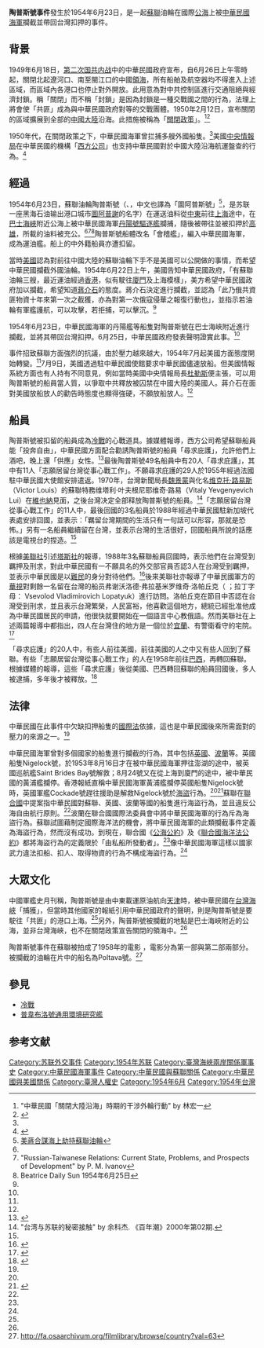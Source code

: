 '''陶普斯號事件'''發生於1954年6月23日，是一起[[蘇聯|蘇聯]]油輪在國際[[公海|公海]]上被[[中華民國海軍|中華民國海軍]]攔截並帶回台灣扣押的事件。

== 背景 ==

1949年6月18日，[[第二次国共内战|第二次国共内战]]中的中華民國政府宣布，自6月26日上午零時起，關閉北起遼河口、南至閩江口的中國[[領海|領海]]，所有船舶及航空器均不得進入上述區域，而區域內各港口也停止對外開放。此用意為對中共控制區進行交通阻絕與經濟封鎖。稱「關閉」而不稱「封鎖」是因為封鎖是一種交戰國之間的行為，法理上將會使「共匪」成為與中華民國政府對等的交戰團體。1950年2月12日，宣布關閉的區域擴展到全部的[[中國大陸|中國大陸]]沿海。此措施被稱為「[[關閉政策|關閉政策]]」。<ref name="中華民國「關閉大陸沿海」時期的干涉外輪行動">"中華民國「關閉大陸沿海」時期的干涉外輪行動" by 林宏一</ref><ref>{{cite thesis|chapterurl=http://nccur.lib.nccu.edu.tw/bitstream/140.119/49868/4/15300104.pdf |chapter=第一章 緒論|title=《封鎖大陸沿海──中華民國政府的「關閉政策」，1949-1960》 |format=PDF |author=林宏一| date=2009年6月 |degree=碩士|accessdate=2016-05-27}}</ref>

1950年代，在關閉政策之下，中華民國海軍曾拦捕多艘外國船隻。<ref name="Russian-Taiwanese Relations P. M. Ivanov"></ref>美國[[中央情報局|中央情報局]]在中華民國的機構「[[西方公司|西方公司]]」也支持中華民國對於中國大陸沿海航運盤查的行為。<ref name="第四章">{{Cite thesis | chapterurl=http://nccur.lib.nccu.edu.tw/bitstream/140.119/49868/7/15300107.pdf| chapter=第四章 「解除中立」後的關閉政策，1953-1960 | title=《封鎖大陸沿海──中華民國政府的「關閉政策」，1949-1960》 |format=PDF  |author=林宏一|date=2009年6月 |degree=碩士}}</ref>

== 經過 ==

{{Location map many
| China
| width       =  
| float       = 
| border      = 
| caption     =  陶普斯號油輪被攔截地點({{Coord|19|35|00|N|120|39|00|E|type:event|display=inline,title}})（紅色）與相關城市（橘色）<ref name="第四章"></ref>
| alt         = 
| relief      = 
| AlternativeMap = 
| <!--first label/marker-->
| label1      =  
| label1_size =  <!-- or: label_size -->
| position1   =  <!-- or: position, pos1, pos -->
| background1 =  <!-- or: background, bg1, bg -->
| mark1       =  <!-- or: mark -->
| mark1size   =  5<!-- or: marksize -->
| link1       =  <!-- or: link -->
| lat1_deg    =  19
| lat1_min    =  35
| lat1_sec    =  <!-- or: lat_sec -->
| lat1_dir    =  <!-- or: lat_dir -->
| lon1_deg    =  120
| lon1_min    =  39
| lon1_sec    =  <!-- or: lon_sec -->
| lon1_dir    =  <!-- or: lon_dir -->
| <!--second label/marker-->
| label2      =  高雄
| label2_size = 
| position2   =  right<!-- or: pos2 -->
| background2 =  <!-- or: bg2 -->
| mark2       =  Orange pog.svg
| mark2size   =  5
| link2       = 
| lat2_deg    =  22
| lat2_min    =  38
| lat2_sec    = 
| lat2_dir    = 
| lon2_deg    =  120
| lon2_min    =  16
| lon2_sec    = 
| lon2_dir    = 
| <!--third label/marker-->
| label3      =  上海
| label3_size = 
| position3   =  right<!-- or: pos3 -->
| background3 =  <!-- or: bg3 -->
| mark3       =  Orange pog.svg
| mark3size   =  5
| link3       = 
| lat3_deg    =  31
| lat3_min    =  12
| lat3_sec    = 
| lat3_dir    = 
| lon3_deg    =  121
| lon3_min    =  30
| lon3_sec    = 
| lon3_dir    = 
| <!--fourth label/marker-->
| label4      =  
| label4_size = 
| position4   =  <!-- or: pos4 -->
| background4 =  <!-- or: bg4 -->
| mark4       = 
| mark4size   =  
| link4       = 
| lat4_deg    =  
| lat4_min    =  
| lat4_sec    = 
| lat4_dir    = 
| lon4_deg    =  
| lon4_min    =  
| lon4_sec    = 
| lon4_dir    = 
| <!--fifth label/marker-->
| label5      =  
| label5_size = 
| position5   =  <!-- or: pos5 -->
| background5 =  <!-- or: bg5 -->
| mark5       =  
| mark5size   =  
| link5       = 
| lat5_deg    =  
| lat5_min    =  
| lat5_sec    = 
| lat5_dir    = 
| lon5_deg    =  
| lon5_min    =  
| lon5_sec    = 
| lon5_dir    = 
| <!--repeat as needed up to 9-->
}}

1954年6月23日，蘇聯油輪陶普斯號（{{lang-ru|Туапсе}}、{{lang-la|Tuapse}}，中文也譯為「圖阿普斯號」<ref>[http://www.people.com.cn/GB/198221/198306/12275672.html 美蔣合謀海上劫持蘇聯油輪]</ref>，是苏联一座黑海石油输出港口城市[[圖阿普謝|圖阿普謝]]的名字）在運送油料從[[中東|中東]]前往[[上海|上海]]途中，在[[巴士海峽|巴士海峽]]附近公海上被中華民國海軍[[丹陽號驅逐艦|丹陽號驅逐艦]]攔捕，隨後被帶往並被扣押於[[高雄|高雄]]，所載的油料被充公。<ref name="第四章"></ref><ref name="Russian-Taiwanese Relations P. M. Ivanov">"Russian-Taiwanese Relations: Current State, Problems, and Prospects of Development" by P. M. Ivanov</ref><ref name="Beatrice Daily Sun June 25, 1954">Beatrice Daily Sun 1954年6月25日</ref>陶普斯號船體改名「會稽艦」，編入中華民國海軍，成為運油艦。船上的中外籍船員亦遭扣留。

當時[[美國|美國]]認為對前往中國大陸的蘇聯油輪下手不是美國可以公開做的事情，而希望中華民國攔截外國油輪。1954年6月22日上午，美國告知中華民國政府，「有蘇聯油輪三艘，最近運油經過[[香港|香港]]，似有駛往[[廈門|廈門]]及上海模樣」，美方希望中華民國政府加以攔截，希望知道[[蔣介石|蔣介石]]的態度。蔣介石決定進行攔截，並認為「此乃俄共資匪物資十年來第一次之截獲，亦為對第一次俄寇侵華之報復行動也」，並指示若油輪有軍艦護航，可以攻擊，若拒捕，可以擊沉。<ref name="第四章"></ref>

1954年6月23日，中華民國海軍的丹陽艦等船隻對陶普斯號在巴士海峽附近進行攔截，並將其帶回台灣扣押。6月25日，中華民國政府發表聲明證實此事。<ref name="第四章"></ref>

事件招致蘇聯方面強烈的抗議，由於壓力越來越大，1954年7月起美國方面態度開始轉變。<ref name="Russian-Taiwanese Relations P. M. Ivanov"></ref>7月9日，美國透過駐中華民國使館要求中華民國儘速放船。但美國情報系統方面也有人持有不同意見，例如當時美國中央情報局長[[艾倫·杜勒斯|杜勒斯]]便主張，可以用陶普斯號的船員當人質，以爭取中共釋放被囚禁在中國大陸的美國人。蔣介石在面對美國放船放人的勸告時態度也顯得強硬，不願放船放人。<ref name="第四章"></ref>

== 船員 ==

陶普斯號被扣留的船員成為[[冷戰|冷戰]]的心戰道具。據媒體報導，西方公司希望蘇聯船員能「投奔自由」，中華民國方面配合勸誘陶普斯號的船員「尋求庇護」，允許他們上酒吧，晚上還「供應」女性。<ref>{{cite web|url=http://www.chinanews.com/cul/news/2009/05-19/1697648.shtml |title=前"西方公司"成员披露:美中情局助台反攻大陆内情(2)——中新网 |publisher=Chinanews.com |date= |accessdate=2016-05-27}}</ref>最後陶普斯號49名船員中有20人「尋求庇護」，其中有11人「志願居留台灣從事心戰工作」。不願尋求庇護的29人於1955年經過法國駐中華民國大使館安排遣返。1970年，台灣新聞局長[[魏景蒙|魏景蒙]]與化名[[維克多·路易斯_(記者)|维克托·路易斯]]（Victor Louis）的蘇聯特務维塔利·叶夫根尼耶维奇·路易（Vitaly Yevgenyevich Lui）在[[維也納|維也納]]見面，之後台灣决定全部释放陶普斯號的船員。<ref>"台湾与苏联的秘密接触" by 余科杰. 《百年潮》2000年第02期.</ref>「志願居留台灣從事心戰工作」的11人中，最後回國的3名船員於1988年經過中華民國駐新加坡代表處安排回國，並表示：「羈留台灣期間的生活只有一句話可以形容，那就是恐怖。」另有一名船員繼續留在台灣，並表示台灣的生活很好，回國船員所說的話應該是電視台的捏造。<ref name="第四章"></ref>

根據[[美聯社|美聯社]]引述[[塔斯社|塔斯社]]的報導，1988年3名蘇聯船員回國時，表示他們在台灣受到羈押及刑求，對此中華民國有一不願具名的外交部官員否認3人在台灣受到羈押，並表示中華民國是以[[難民|難民]]的身分對待他們。<ref>{{cite web|url=http://www.apnewsarchive.com/1988/Sailors-Say-They-Spent-34-Years-in-Taiwan-Prison/id-ad40860fb0d7ba6a35dc752318c28996 |title=Sailors Say They Spent 34 Years in Taiwan Prison |publisher=Apnewsarchive.com |date= |accessdate=2016-05-27}}</ref>後來美聯社亦報導了中華民國軍方的[[中華電視公司|華視]]對剩餘一名留在台灣的船员弗谢沃洛德·弗拉基米罗维奇·洛帕丘克（{{lang|ru|Всеволод Владимирович Лопатюк}} ；拉丁字母： Vsevolod Vladimirovich Lopatyuk）進行訪問。洛帕丘克在節目中否認在台灣受到刑求，並且表示台灣繁榮，人民富裕，他喜歡這個地方，總統已經批准他成為中華民國居民的申請，他很快就要開始在一個語言中心教俄語。然而美聯社在上述兩篇報導中都指出，四人在台灣住的地方是一個位於[[宜蘭縣|宜蘭]]、有警衛看守的宅院。<ref>{{cite web|url=http://www.apnewsarchive.com/1988/Soviet-Sailor-Says-He-Likes-Taiwan/id-b46f125b0de18a3227c05e9f7c87e8e7 |title=Soviet Sailor Says He Likes Taiwan |publisher=Apnewsarchive.com |date= |accessdate=2016-05-27}}</ref>

「尋求庇護」的20人中，有些人前往美國，前往美國的人之中又有些人回到了蘇聯。有些「志願居留台灣從事心戰工作」的人在1958年前往[[巴西|巴西]]，再轉回蘇聯。根據媒體的報導，這些「尋求庇護」後從美國、巴西轉回蘇聯的船員回國後，多人被逮捕，多年後才被釋放。<ref>{{cite web|author=Турченко Сергей |url=http://www.trud.ru/article/22-03-2001/21477_rokovoj_rejs_tankera_tuapse.html |title=Роковой Рейс Танкера "Туапсе" - Газета Труд |publisher=Trud.ru |date=2015-09-18 |accessdate=2016-05-27}}</ref>

== 法律 ==
中華民國在此事件中欠缺扣押船隻的[[國際法|國際法]]依據，這也是中華民國後來所需面對的壓力的來源之一。<ref name="第四章"></ref>

中華民國海軍曾對多個國家的船隻進行攔截的行為，其中包括[[英國|英國]]、[[波蘭|波蘭]]等。英國船隻Nigelock號，於1953年8月16日才在被中華民國海軍押往澎湖的途中，被英國巡航艦Saint Brides Bay號解救；8月24號又在從上海到廈門的途中，被中華民國的黃浦艦攔停。香港報紙直稱中華民國海軍黃浦艦攔停英國船隻Nigelock號時，英國軍艦Cockade號趕往援助是解救Nigelock號於[[海盜|海盜]]行為。<ref name="第四章"/><ref>{{cite web|author=ZEIT ONLINE GmbH, Hamburg, Germany |url=http://www.zeit.de/1953/36/kleinkrieg-im-chinesischen-meer |title=Kleinkrieg im Chinesischen Meer | ZEIT ONLINE |publisher=Zeit.de |date=1953-09-03 |accessdate=2016-05-27}}</ref>蘇聯在[[聯合國|聯合國]]中提案指中華民國對蘇聯、英國、波蘭等國的船隻進行海盜行為，並且違反公海自由航行原則。<ref name="第四章"></ref>波蘭在聯合國國際法委員會中將中華民國海軍的行為斥為海盜行為。蘇聯試圖藉制定國際海洋法的機會，將中華民國海軍的此類攔截事件定義為海盜行為，然而沒有成功。到現在，聯合國《[[公海公約|公海公約]]》及《[[聯合國海洋法公約|聯合國海洋法公約]]》都將海盜行為的定義限於「由私船所發動者」。<ref name="第四章"></ref>像中華民國海軍這樣以國家武力違法扣船、扣人、取得物資的行為不構成海盜行為。<ref name="第四章"></ref>

== 大眾文化==
中國軍艦史月刊稱，陶普斯號是由中東載運原油航向[[天津|天津]]時，被中華民國在[[台灣海峽|台灣海峽]]「捕獲」，但當時其他國家的報紙引用中華民國政府的聲明，則是陶普斯號是要駛往「共匪」的港口上海。<ref name="Beatrice Daily Sun June 25, 1954"></ref>另外，陶普斯號被攔截的地點是巴士海峽附近的公海，並非台灣海峽，也不在關閉政策宣告關閉的領海中。<ref name="第四章"></ref>

陶普斯號事件在蘇聯被拍成了1958年的電影{{lang|ru|{{link-ru|Ч. П. — Чрезвычайное происшествие|Ч. П. — Чрезвычайное происшествие|Чрезвычайное происшествие}}}} ，電影分為第一部與第二部兩部分。被攔截的油輪在片中的船名為Poltava號。<ref>http://fa.osaarchivum.org/filmlibrary/browse/country?val=63{{dead link|date=2018年5月 |bot=InternetArchiveBot |fix-attempted=yes }}</ref>
== 參見 ==
* [[冷戰|冷戰]]
* [[普韋布洛號通用環境研究艦|普韋布洛號通用環境研究艦]]

== 参考文献 ==
{{Reflist|35em}}

{{台湾海峡两岸主题}}
{{蔣中正政府時期中華民國外交}}

[[Category:苏联外交事件|Category:苏联外交事件]]
[[Category:1954年苏联|Category:1954年苏联]]
[[Category:臺灣海峽兩岸關係軍事史|Category:臺灣海峽兩岸關係軍事史]]
[[Category:中華民國海軍事件|Category:中華民國海軍事件]]
[[Category:中華民國與蘇聯關係|Category:中華民國與蘇聯關係]]
[[Category:中華民國與美國關係|Category:中華民國與美國關係]]
[[Category:臺灣人權史|Category:臺灣人權史]]
[[Category:1954年6月|Category:1954年6月]]
[[Category:1954年台灣|Category:1954年台灣]]